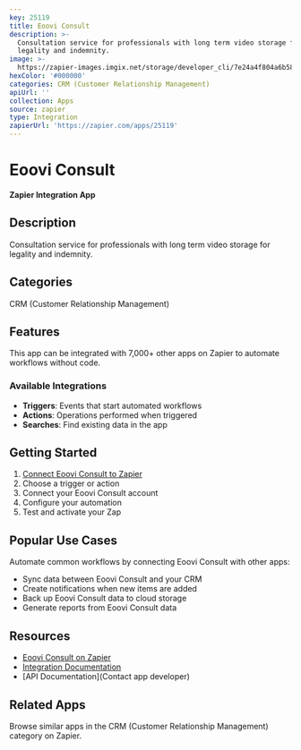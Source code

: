 ```yaml
---
key: 25119
title: Eoovi Consult
description: >-
  Consultation service for professionals with long term video storage for
  legality and indemnity.
image: >-
  https://zapier-images.imgix.net/storage/developer_cli/7e24a4f804a6b581e0885d821ab7d4ea.png?auto=format%2Ccompress&ixlib=python-3.0.0&q=50
hexColor: '#000000'
categories: CRM (Customer Relationship Management)
apiUrl: ''
collection: Apps
source: zapier
type: Integration
zapierUrl: 'https://zapier.com/apps/25119'
---
```

# Eoovi Consult

**Zapier Integration App**

## Description

Consultation service for professionals with long term video storage for legality and indemnity.

## Categories

CRM (Customer Relationship Management)

## Features

This app can be integrated with 7,000+ other apps on Zapier to automate workflows without code.

### Available Integrations

- **Triggers**: Events that start automated workflows
- **Actions**: Operations performed when triggered
- **Searches**: Find existing data in the app

## Getting Started

1. [Connect Eoovi Consult to Zapier](https://zapier.com/apps/25119)
2. Choose a trigger or action
3. Connect your Eoovi Consult account
4. Configure your automation
5. Test and activate your Zap

## Popular Use Cases

Automate common workflows by connecting Eoovi Consult with other apps:

- Sync data between Eoovi Consult and your CRM
- Create notifications when new items are added
- Back up Eoovi Consult data to cloud storage
- Generate reports from Eoovi Consult data

## Resources

- [Eoovi Consult on Zapier](https://zapier.com/apps/25119)
- [Integration Documentation](https://zapier.com/apps/25119/integrations)
- [API Documentation](Contact app developer)

## Related Apps

Browse similar apps in the CRM (Customer Relationship Management) category on Zapier.
